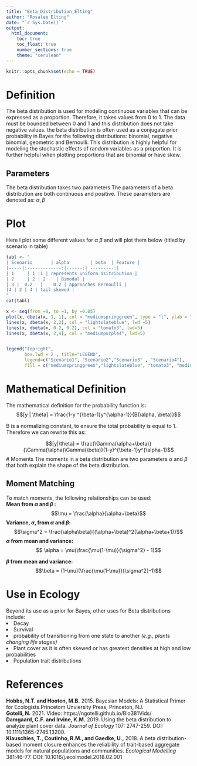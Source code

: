 ```yaml
---
title: "Beta_Distribution_Elting"
author: "Rosalee Elting"
date: "`r Sys.Date()`"
output: 
  html_document: 
    toc: true
    toc_float: true
    number_sections: true
    theme: "cerulean"
---
```


```r
knitr::opts_chunk$set(echo = TRUE)
```

# Definition 
The beta distribution is used for modeling continuous variables that can be expressed as a proportion. Therefore, it takes values from 0 to 1. The data must be bounded between 0 and 1 and this distribution does not take negative values. 
the beta distribution is often used as a conjugate prior probability in Bayes for the following distributions: binomial, negative binomial, geometric and Bernoulli. 
This distribution is highly helpful for modeling the stochastic effects of random variables as a proportion. It is further helpful when plotting proportions that are binomial or have skew. 

## Parameters 
The beta distribution takes two parameters
The parameters of a beta distribution are both continuous and positive. 
These parameters are denoted as: $\alpha ,\beta$ 

# Plot 
Here I plot some different values for $\alpha$ $\beta$ and will plot them below (titled by scenario in table)

```r
tabl <- "
| Scenario       | alpha        | beta  | Feature |
|-----|:-------------:|------:| ---------:|
| 1     | 1 |1 | represents uniform dsitribution |
| 2     | 2 | 2    | Bimodal |
| 3 |  0.2   |    0.2 | approaches Bernoulli |
|4 | 2 | 4 | tail skewed |
"
cat(tabl)
```


```r
x <- seq(from =0, to =1, by =0.05)
plot(x, dbeta(x, 1, 1), col = "mediumspringgreen", type = "l", ylab = "Density", xlab = "Probability", ylim = c(0,2.5), lwd =5)
lines(x, dbeta(x, 2,2), col = "lightslateblue", lwd =5)
lines(x, dbeta(x, 0.2, 0.2), col = "tomato3", lwd=5)
lines(x, dbeta(x, 2,4), col = "mediumpurple4", lwd=5)


legend("topright",
       box.lwd = 2 , title="LEGEND",
       legend=c("Scenario1", "Scenario2","Scenario3" , "Scenario4"),
       fill = c("mediumspringgreen","lightslateblue", "tomato3", "mediumpurple4"))
```

# Mathematical Definition
 The mathematical definition for the probability function is: 
 $$[y | \theta] = \frac{1-y ^{\beta-1}y^{\alpha-1}}{B(\alpha, \beta)}$$
 
 
B is a normalizing constant, to ensure the total probability is equal to 1.  Therefore we can rewrite this as: 

$$[y|\theta] = \frac{\Gamma(\alpha+\beta)}{\Gamma(\alpha)\Gamma(\beta)}(1-y)^{\beta-1}y^{\alpha-1}$$
# Moments
The moments in a beta distribution are two parameters $\alpha$ and $\beta$ that both explain the shape of the beta distribution. 

## Moment Matching 
To match moments, the following relationships can be used:\
**Mean from $\alpha$ and $\beta$ :**
$$\mu = \frac{\alpha}{\alpha+\beta}$$
**Variance, $\sigma$, from $\alpha$ and $\beta$: **
$$\sigma^2 = \frac{\alpha\beta}{(\alpha+\beta)^2(\alpha+\beta+1)}$$
**$\alpha$ from mean and variance:**
$$ \alpha = \mu(\frac{\mu(1-\mu)}{\sigma^2} - 1)$$

**$\beta$ from mean and variance: **
$$\beta = (1-\mu)(\frac{\mu(1-\mu)}{\sigma^2}-1)$$

# Use in Ecology 
Beyond its use as a prior for Bayes, other uses for Beta distributions include: 
<li> Decay </li> 
<li> Survival  </li> 
<li> probability of transitioning from one state to another *(e.g., plants changing life stages)* </i> 
<li> Plant cover as it is often skewed or has greatest densities at high and low probabilities </li> 
<li> Population trait distributions</li>



# References 
**Hobbs, N.T. and Hooten, M.B.** 2015. Bayesian Models: A Statistical Primer for Ecologists.Princetom Unviersity Press, Princeton, NJ. \
**Gotelli, N.** 2021. Video: https://ngotelli.github.io/Bio381Vids/ \
**Damgaard, C.F. and Irvine, K.M.** 2019. Using the beta distribution to analyze plant cover data. *Journal of Ecology* 107: 2747-259. DOI: 10.1111/1365-2745.13200. \
**Klauschies, T., Coutinho, R.M., and Gaedke, U.,** 2018. A beta distribution-based moment closure enhances the reliability of trait-based aggregate models for natural populations and communities. *Ecological Modelling* 381:46-77. DOI: 10.1016/j.ecolmodel.2018.02.001


